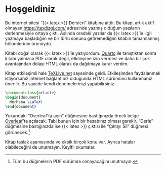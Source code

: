 # Hoşgeldiniz {.unnumbered}

Bu internet sitesi “{{< latex >}} Dersleri” kitabına aittir. Bu kitap, artık aktif olmayan <https://texdizgi.com/> adresinde yazmış olduğum yazıların derlenmesiyle ortaya çıktı. Aslında oradaki yazılar da {{< latex >}}'le ilgili yazmaya başladığım ve bir türlü sonunu getiremediğim kitabın tamamlanmış bölümlerinin ürünüydü.

Kitabı doğal olarak {{< latex >}}'le yazıyordum. [Quarto](https://quarto.org/) ile tanıştıktan sonra kitabı yalnızca PDF olarak değil, etkileşime izin vermesi ve daha bir çok avantajından dolayı HTML olarak da dağıtmaya karar verdim.

Kitap etkileşimli hale [TeXLive.net](https://texlive.net/) sayesinde geldi. Etkileşimden faydalanmak istiyorsanız internet bağlantınız olduğunda HTML sürümünü kullanmanız önerilir. Bu sayede kendi denemelerinizi yapabilirsiniz.

``` latex
\documentclass{article}
\begin{document}
  Merhaba \LaTeX!
\end{document}
```



Yukarıdaki "Overleaf'ta açın" düğmesine bastığınızda örnek belge [Overleaf](https://www.overleaf.com/)'ta açılacak. Tabi bunun için bir hesabınız olması gerekir. "Derle" düğmesine bastığınızda ise {{< latex >}} çıktısı ile "Çıktıyı Sil" düğmesi görünecek.[^index-1]

[^index-1]: Tüm bu düğmelerin PDF sürümde olmayacağını unutmayın.

Kitap taslak aşamasında ve eksik birçok konu var. Ayrıca hatalar olabileceğini de unutmayın. Keyifli okumalar.


